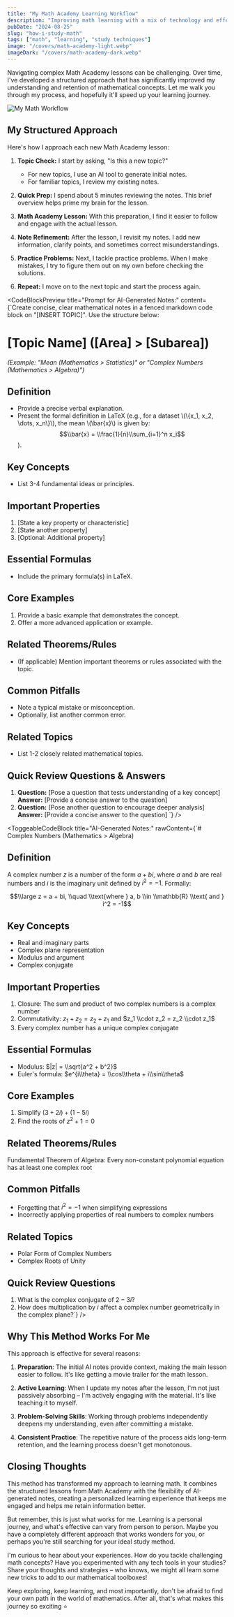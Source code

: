 ```yaml
---
title: "My Math Academy Learning Workflow"
description: "Improving math learning with a mix of technology and effective study techniques"
pubDate: "2024-08-25"
slug: "how-i-study-math"
tags: ["math", "learning", "study techniques"]
image: "/covers/math-academy-light.webp"
imageDark: "/covers/math-academy-dark.webp"
---
```



Navigating complex Math Academy lessons can be challenging. Over time, I've developed a structured approach that has significantly improved my understanding and retention of mathematical concepts.
Let me walk you through my process, and hopefully it'll speed up your learning journey.

<picture>
  <source srcSet="/images/math-workflow-light.webp" media="(prefers-color-scheme: light)" />
  <source srcSet="/images/math-workflow-dark.webp" media="(prefers-color-scheme: dark)" />
  <img src="/images/math-workflow-light.webp" alt="My Math Workflow" />
</picture>

## My Structured Approach

Here's how I approach each new Math Academy lesson:

1. **Topic Check:**
   I start by asking, "Is this a new topic?"
   - For new topics, I use an AI tool to generate initial notes.
   - For familiar topics, I review my existing notes.

2. **Quick Prep:**
   I spend about 5 minutes reviewing the notes. This brief overview helps prime my brain for the lesson.

3. **Math Academy Lesson:**
   With this preparation, I find it easier to follow and engage with the actual lesson.

4. **Note Refinement:**
   After the lesson, I revisit my notes. I add new information, clarify points, and sometimes correct misunderstandings.

5. **Practice Problems:**
   Next, I tackle practice problems. When I make mistakes, I try to figure them out on my own before checking the solutions.

6. **Repeat:**
   I move on to the next topic and start the process again.


<CodeBlockPreview
    title="Prompt for AI-Generated Notes:"
   content={`Create concise, clear mathematical notes in a fenced markdown code block on "[INSERT TOPIC]". Use the structure below:

# [Topic Name] ([Area] > [Subarea])
*(Example: "Mean (Mathematics > Statistics)" or "Complex Numbers (Mathematics > Algebra)")*

## Definition
- Provide a precise verbal explanation.
- Present the formal definition in LaTeX (e.g., for a dataset \\(\\{x_1, x_2, \\dots, x_n\\}\\), the mean \\(\\bar{x}\\) is given by:
  $$\\bar{x} = \\frac{1}{n}\\sum_{i=1}^n x_i$$).

## Key Concepts
- List 3-4 fundamental ideas or principles.

## Important Properties
1. [State a key property or characteristic]
2. [State another property]
3. [Optional: Additional property]

## Essential Formulas
- Include the primary formula(s) in LaTeX.

## Core Examples
1. Provide a basic example that demonstrates the concept.
2. Offer a more advanced application or example.

## Related Theorems/Rules
- (If applicable) Mention important theorems or rules associated with the topic.

## Common Pitfalls
- Note a typical mistake or misconception.
- Optionally, list another common error.

## Related Topics
- List 1-2 closely related mathematical topics.

## Quick Review Questions & Answers
1. **Question:** [Pose a question that tests understanding of a key concept]
   **Answer:** [Provide a concise answer to the question]
2. **Question:** [Pose another question to encourage deeper analysis]
   **Answer:** [Provide a concise answer to the question]
`}
/>

<ToggeableCodeBlock
    title="AI-Generated Notes:"
    rawContent={`# Complex Numbers (Mathematics > Algebra)

## Definition
A complex number $z$ is a number of the form $a + bi$, where $a$ and $b$ are real numbers and $i$ is the imaginary unit defined by $i^2 = -1$. Formally:

$$\\large z = a + bi, \\quad \\text{where } a, b \\in \\mathbb{R} \\text{ and } i^2 = -1$$

## Key Concepts
- Real and imaginary parts
- Complex plane representation
- Modulus and argument
- Complex conjugate

## Important Properties
1. Closure: The sum and product of two complex numbers is a complex number
2. Commutativity: $z_1 + z_2 = z_2 + z_1$ and $z_1 \\cdot z_2 = z_2 \\cdot z_1$
3. Every complex number has a unique complex conjugate

## Essential Formulas
- Modulus: $|z| = \\sqrt{a^2 + b^2}$
- Euler's formula: $e^{i\\theta} = \\cos\\theta + i\\sin\\theta$

## Core Examples
1. Simplify $(3 + 2i) + (1 - 5i)$
2. Find the roots of $z^2 + 1 = 0$

## Related Theorems/Rules
Fundamental Theorem of Algebra: Every non-constant polynomial equation has at least one complex root

## Common Pitfalls
- Forgetting that $i^2 = -1$ when simplifying expressions
- Incorrectly applying properties of real numbers to complex numbers

## Related Topics
- Polar Form of Complex Numbers
- Complex Roots of Unity

## Quick Review Questions
1. What is the complex conjugate of $2 - 3i$?
2. How does multiplication by $i$ affect a complex number geometrically in the complex plane?`}
/>

## Why This Method Works For Me

This approach is effective for several reasons:

1. **Preparation**: The initial AI notes provide context, making the main lesson easier to follow. It's like getting a movie trailer for the math lesson.

2. **Active Learning**: When I update my notes after the lesson, I'm not just passively absorbing – I'm actively engaging with the material. It's like teaching it to myself.

3. **Problem-Solving Skills**: Working through problems independently deepens my understanding, even after committing a mistake.

4. **Consistent Practice**: The repetitive nature of the process aids long-term retention, and the learning process doesn't get monotonous.

## Closing Thoughts

This method has transformed my approach to learning math. It combines the structured lessons from Math Academy with the flexibility of AI-generated notes, creating a personalized learning experience that keeps me engaged and helps me retain information better.

But remember, this is just what works for me. Learning is a personal journey, and what's effective can vary from person to person. Maybe you have a completely different approach that works wonders for you, or perhaps you're still searching for your ideal study method.

I'm curious to hear about your experiences. How do you tackle challenging math concepts? Have you experimented with any tech tools in your studies? Share your thoughts and strategies – who knows, we might all learn some new tricks to add to our mathematical toolboxes!

Keep exploring, keep learning, and most importantly, don't be afraid to find your own path in the world of mathematics. After all, that's what makes this journey so exciting ⭐
